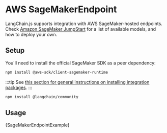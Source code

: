 # AWS SageMakerEndpoint

LangChain.js supports integration with AWS SageMaker-hosted endpoints. Check [Amazon SageMaker JumpStart](https://aws.amazon.com/sagemaker/jumpstart/) for a list of available models, and how to deploy your own.

## Setup

You'll need to install the official SageMaker SDK as a peer dependency:

```bash npm2yarn
npm install @aws-sdk/client-sagemaker-runtime
```

:::tip
See [this section for general instructions on installing integration packages](/docs/get_started/installation#installing-integration-packages).
:::

```bash npm2yarn
npm install @langchain/community
```

## Usage


<CodeBlock language="typescript">{SageMakerEndpointExample}</CodeBlock>
